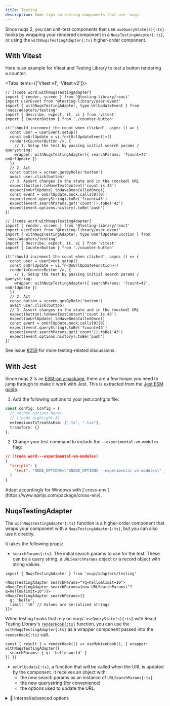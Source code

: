 ```yaml
---
title: Testing
description: Some tips on testing components that use `nuqs`
---
```


Since nuqs 2, you can unit-test components that use `useQueryState(s){:ts}` hooks
by wrapping your rendered component in a `NuqsTestingAdapter{:ts}`, or using
the `withNuqsTestingAdapter{:ts}` higher-order component.

## With Vitest

Here is an example for Vitest and Testing Library to test a button rendering
a counter:

<Tabs items={['Vitest v1', 'Vitest v2']}>

```tsx title="counter-button.test.tsx" tab="Vitest v1"
// [!code word:withNuqsTestingAdapter]
import { render, screen } from '@testing-library/react'
import userEvent from '@testing-library/user-event'
import { withNuqsTestingAdapter, type UrlUpdateEvent } from 'nuqs/adapters/testing'
import { describe, expect, it, vi } from 'vitest'
import { CounterButton } from './counter-button'

it('should increment the count when clicked', async () => {
  const user = userEvent.setup()
  const onUrlUpdate = vi.fn<[UrlUpdateEvent]>()
  render(<CounterButton />, {
    // 1. Setup the test by passing initial search params / querystring:
    wrapper: withNuqsTestingAdapter({ searchParams: '?count=42', onUrlUpdate })
  })
  // 2. Act
  const button = screen.getByRole('button')
  await user.click(button)
  // 3. Assert changes in the state and in the (mocked) URL
  expect(button).toHaveTextContent('count is 43')
  expect(onUrlUpdate).toHaveBeenCalledOnce()
  const event = onUrlUpdate.mock.calls[0][0]!
  expect(event.queryString).toBe('?count=43')
  expect(event.searchParams.get('count')).toBe('43')
  expect(event.options.history).toBe('push')
})
```

```tsx title="counter-button.test.tsx" tab="Vitest v2"
// [!code word:withNuqsTestingAdapter]
import { render, screen } from '@testing-library/react'
import userEvent from '@testing-library/user-event'
import { withNuqsTestingAdapter, type OnUrlUpdateFunction } from 'nuqs/adapters/testing'
import { describe, expect, it, vi } from 'vitest'
import { CounterButton } from './counter-button'

it('should increment the count when clicked', async () => {
  const user = userEvent.setup()
  const onUrlUpdate = vi.fn<OnUrlUpdateFunction>()
  render(<CounterButton />, {
    // 1. Setup the test by passing initial search params / querystring:
    wrapper: withNuqsTestingAdapter({ searchParams: '?count=42', onUrlUpdate })
  })
  // 2. Act
  const button = screen.getByRole('button')
  await user.click(button)
  // 3. Assert changes in the state and in the (mocked) URL
  expect(button).toHaveTextContent('count is 43')
  expect(onUrlUpdate).toHaveBeenCalledOnce()
  const event = onUrlUpdate.mock.calls[0][0]!
  expect(event.queryString).toBe('?count=43')
  expect(event.searchParams.get('count')).toBe('43')
  expect(event.options.history).toBe('push')
})
```

</Tabs>

See issue [#259](https://github.com/47ng/nuqs/issues/259) for more testing-related discussions.

## With Jest

Since nuqs 2 is an [ESM-only package](https://gist.github.com/sindresorhus/a39789f98801d908bbc7ff3ecc99d99c),
there are a few hoops you need to jump through to make it work with Jest.
This is extracted from the [Jest ESM guide](https://jestjs.io/docs/ecmascript-modules).

1. Add the following options to your jest.config.ts file:

```ts title="jest.config.ts"
const config: Config = {
  // <Other options here>
  // [!code highlight:3]
  extensionsToTreatAsEsm: [".ts", ".tsx"],
  transform: {}
};
```

2. Change your test command to include the `--experimental-vm-modules` flag:

```json title="package.json"
// [!code word:--experimental-vm-modules]
{
  "scripts": {
    "test": "NODE_OPTIONS=\"$NODE_OPTIONS --experimental-vm-modules\" jest"
  }
}
```

<Callout>
Adapt accordingly for Windows with [`cross-env`](https://www.npmjs.com/package/cross-env).
</Callout>

## NuqsTestingAdapter

The `withNuqsTestingAdapter{:ts}` function is a higher-order component that
wraps your component with a `NuqsTestingAdapter{:ts}`, but you can also use
it directly.

It takes the following props:

- `searchParams{:ts}`: The initial search params to use for the test. These can be a
  query string, a `URLSearchParams` object or a record object with string values.

```tsx
import { NuqsTestingAdapter } from 'nuqs/adapters/testing'

<NuqsTestingAdapter searchParams="?q=hello&limit=10">
<NuqsTestingAdapter searchParams={new URLSearchParams("?q=hello&limit=10")}>
<NuqsTestingAdapter searchParams={{
  q: 'hello',
  limit: '10' // Values are serialized strings
}}>
```

When testing hooks that rely on nuqs' `useQueryState(s){:ts}` with React Testing Library's
[`renderHook{:ts}`](https://testing-library.com/docs/react-testing-library/api/#renderhook) function, 
you can use the `withNuqsTestingAdapter{:ts}` as a wrapper component passed into the
`renderHook{:ts}` call.

```tsx
const { result } = renderHook(() => useMyNiceHook(), { wrapper: withNuqsTestingAdapter({
  searchParams: { q: 'hello-world' }
}) })
```


- `onUrlUpdate{:ts}`, a function that will be called when the URL is updated
  by the component. It receives an object with:
  - the new search params as an instance of `URLSearchParams{:ts}`
  - the new querystring (for convenience)
  - the options used to update the URL.

<details>
<summary>🧪 Internal/advanced options</summary>

- `rateLimitFactor{:ts}`. By default, rate limiting is disabled when testing,
as it can lead to unexpected behaviours. Setting this to 1 will enable rate
limiting with the same factor as in production.

- `resetUrlUpdateQueueOnMount{:ts}`: clear the URL update queue before running the test.
This is `true{:ts}` by default to isolate tests, but you can set it to `false{:ts}` to keep the
URL update queue between renders and match the production behaviour more closely.

</details>
